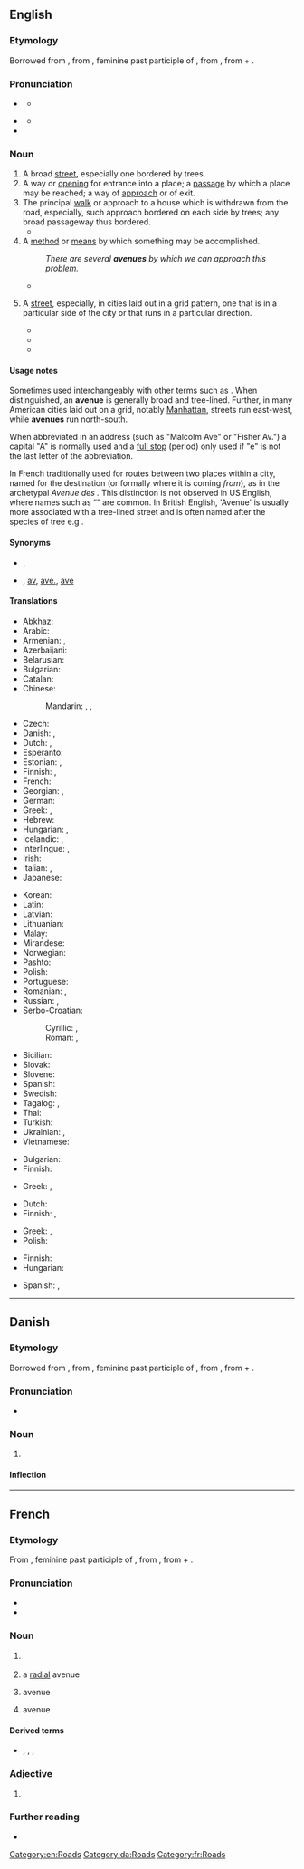==English==
{{wikipedia}}

===Etymology===
Borrowed from {{bor|en|fr|avenue}}, from {{der|en|fro|avenue}}, feminine past participle of {{m|fro|avenir||approach}}, from {{der|en|la|adveniō|adveniō, advenīre|come to}}, from {{m|la|ad||to}} + {{m|la|veniō|veniō, venīre|come}}.

===Pronunciation===
* {{a|UK}} {{IPA|/ˈæv.əˌnjuː/|lang=en}}
** {{audio|En-uk-avenue.ogg|Audio (UK)|lang=en}}
* {{a|US}} {{IPA|/ˈæv.əˌnu/|lang=en}}
** {{audio|en-us-avenue.ogg|Audio (US)|lang=en}}
* {{hyphenation|av|e|nue|lang=en}}

===Noun===
{{en-noun}}

# A broad [[street]], especially one bordered by trees.
# A way or [[opening]] for entrance into a place; a [[passage]] by which a place may be reached; a way of [[approach]] or of exit.
# The principal [[walk]] or approach to a house which is withdrawn from the road, especially, such approach bordered on each side by trees; any broad passageway thus bordered.
#* {{quote-book|lang=en|year=1907|author=[[w:Harold Edward Bindloss|Harold Bindloss]]
|title=The Dust of Conflict
|chapter=1|url=http://openlibrary.org/works/OL4429277W
|passage=They said nothing further, but tramped on in the growing darkness, past farm steadings, into the little village, through the silent churchyard where generations of the Pallisers lay, and up the beech '''avenue''' that led to Northrop Hall.}}
# A [[method]] or [[means]] by which something may be accomplished.
#: ''There are several '''avenues''' by which we can approach this problem.''
#* {{quote-journal|lang=en|date=18 April 2012
|author=Phil McNulty
|title=Chelsea 1-0 Barcelona
|work=BBC Sport
|url=http://www.bbc.co.uk/sport/0/football/17673812
|page=
|passage=Alexis Sanchez hit the crossbar for Barcelona early on and Pedro hit the post in the dying seconds - while Cole cleared off the line from Cesc Fabregas. Goalkeeper Petr Cech also saved well from Messi and Carles Puyol as Pep Guardiola's team tried every '''avenue''' in an attempt to break Chelsea down.}}
# {{lb|en|urban toponymy}} A [[street]], especially, in cities laid out in a grid pattern, one that is in a particular side of the city or that runs in a particular direction.
#* {{quote-book|lang=en|title=Arizona Off the Beaten Path®: A Guide to Unique Places  |author= Carrie Frasure |year=2009  |page=111 |ISBN=0762761660 |passage=Finding an address east to west is fairly simple . The numbering begins at Central Avenue and moves logically and predictably either west through the '''avenues''' or east through the streets, so you know that 2400 East Camelback is at Twenty-Fourth Street or 4300 West Indian School is at Forty-Third Avenue .  }}
#* {{quote-book|lang=en|title=Time Out Los Angeles  |author= |year=2011 |page=78 |ISBN=1846703018 |passage=Boulevards typically (but not exclusively) go east to west; '''avenues''' usually run north to south. }}
#* {{quote-book|lang=en|title=Walking Queens |author=Adrienne Onofri  |year=2014 |page= |ISBN=0899977308 |passage=The City of New York implemented a unified street grid in Queens: Numbered '''avenues''' run east–west; numbered streets run north–south. }}

====Usage notes====
Sometimes used interchangeably with other terms such as {{m|en|street}}. When distinguished, an '''avenue''' is generally broad and tree-lined. Further, in many American cities laid out on a grid, notably [[Manhattan]], streets run east-west, while '''avenues''' run north-south.

When abbreviated in an address (such as "Malcolm Ave" or "Fisher Av.") a capital "A" is normally used and a [[full stop]] (period) only used if "e" is not the last letter of the abbreviation.

In French traditionally used for routes between two places within a city, named for the destination (or formally where it is coming ''from''), as in the archetypal ''Avenue des {{w|Champs-Elysées}}.'' This distinction is not observed in US English, where names such as “{{w|Fifth Avenue}}” are common. In British English, 'Avenue' is usually more associated with a tree-lined street and is often named after the species of tree e.g {{w|Acacia Avenue}}.

====Synonyms====
* {{sense|broad street}} {{l|en|drive}}, {{l|en|boulevard}}
* {{sense|broad street}} {{l|en|av.}}, [[av]], [[ave.]], [[ave]] {{qualifier|abbreviation}}

====Translations====
{{trans-top|broad street}}
* Abkhaz: {{t|ab|апроспект|sc=Cyrl}}
* Arabic: {{t+|ar|شارع}}
* Armenian: {{t+|hy|պողոտա}}, {{qualifier|colloquial}} {{t+|hy|պրոսպեկտ}}
* Azerbaijani: {{t+|az|prospekt}}
* Belarusian: {{t|be|праспект|m}}
* Bulgarian: {{t+|bg|авеню|n}}
* Catalan: {{t+|ca|avinguda|f}}
* Chinese:
*: Mandarin: {{t+|cmn|大道|tr=dàdào|sc=Hani}}, {{t+|cmn|大街|tr=dàjiē|sc=Hani}}, {{t+|cmn|大路|tr=dàlù|sc=Hani}}
* Czech: {{t+|cs|třída|f}}
* Danish: {{t+|da|allé|c}}, {{t|da|avenue|c}}
* Dutch: {{t+|nl|weg}}, {{t+|nl|laan}}
* Esperanto: {{t|eo|avenuo}}
* Estonian: {{t|et|puiestee}}, {{t|et|allee}}
* Finnish: {{t+|fi|valtakatu}}, {{t+|fi|puistokatu}}
* French: {{t+|fr|avenue|f}}
* Georgian: {{t|ka|პროსპექტი}}, {{t+|ka|გამზირი|sc=Geor}}
* German: {{t+|de|Allee|f}}
* Greek: {{t+|el|λεωφόρος}}, {{t|el|αστική οδική αρτηρία}}
* Hebrew: {{t|he|שׂדרה|tr=sdera}}
* Hungarian: {{t+|hu|út}}, {{t+|hu|sugárút}}
* Icelandic: {{t|is|troð}}, {{t|is|breiðstræti|n}}
* Interlingue: {{t|ie|avenúe}}, {{t|ie|allé}}
* Irish: {{t|ga|aibhinne|m}}
* Italian: {{t+|it|viale}}, {{t+|it|corso}}
* Japanese: {{t|ja|大道り|tr=おおどおり, ōdōri}}
{{trans-mid}}
* Korean: {{t+|ko|거리}}
* Latin: {{t|la|advenita}}
* Latvian: {{t|lv|aleja|f}}
* Lithuanian: {{t+|lt|alėja|f}}
* Malay: {{t|ms|lebuh}}
* Mirandese: {{t|mwl|abenida|f}}
* Norwegian: {{t+|no|allé|m}}
* Pashto: {{t+|ps|واټ|m|tr=wātt|sc=ps-Arab}}
* Polish: {{t+|pl|aleja}}
* Portuguese: {{t+|pt|avenida}}
* Romanian: {{t+|ro|cale|f}}, {{t+|ro|avenue|f}}
* Russian: {{t+|ru|авеню́|f}}, {{t+|ru|проспе́кт|m}}
* Serbo-Croatian:
*: Cyrillic: {{t|sh|авенија|f}}, {{t|sh|алеја|f}}
*: Roman: {{t+|sh|avenija|f}}, {{t+|sh|aleja|f}}
* Sicilian: {{t+|scn|dromu|m}}
* Slovak: {{t+|sk|alej|m}}
* Slovene: {{t|sl|aleja|f}}
* Spanish: {{t+|es|avenida}}
* Swedish: {{t+|sv|aveny}}
* Tagalog: {{t+|tl|abenida}}, {{t|tl|kabulusan}}
* Thai: {{t+|th|ถนน}}
* Turkish: {{t+|tr|cadde}}
* Ukrainian: {{t+|uk|авеню|f}}, {{t+|uk|проспект|m|alt=проспект}}
* Vietnamese: {{t+|vi|đại lộ}}
{{trans-bottom}}

{{trans-top|way or opening; a passage}}
* Bulgarian: {{t|bg|алея}}
* Finnish: {{t+|fi|reitti}}
{{trans-mid}}
* Greek: {{t+|el|οδός|f}}, {{t+|el|δρόμος|m}}
{{trans-bottom}}

{{trans-top|principal approach to a house withdrawn from the road}}
* Dutch: {{t+|nl|laan}}
* Finnish: {{t|fi|pihatie}}, {{t+|fi|puistokatu}}
{{trans-mid}}
* Greek: {{t+|el|οδός|f}}, {{t+|el|δρόμος|m}}
* Polish: {{t+|pl|podjazd|m}}
{{trans-bottom}}

{{trans-top|a method or means}}
* Finnish: {{t+|fi|keino}}
* Hungarian: {{t+|hu|út}}
{{trans-mid}}
* Spanish: {{t+|es|vía|f}}, {{t+|es|camino|m}}
{{trans-bottom}}

[[Category:en:Roads]]

----

==Danish==

===Etymology===
Borrowed from {{bor|da|fr|avenue}}, from {{der|da|fro|avenue}}, feminine past participle of {{m|fro|avenir||approach}}, from {{der|da|la|adveniō|adveniō, advenīre|come to}}, from {{m|la|ad||to}} + {{m|la|veniō|veniō, venīre|come}}.

===Pronunciation===
* {{IPA|/avəny/|[ævəˈny]|lang=da}}

===Noun===
{{da-noun|n|r}}

# {{l|en|avenue}}

====Inflection====
{{da-noun-infl|n|r}}

[[Category:da:Roads]]

----

==French==

===Etymology===
From {{der|fr|fro|avenue}}, feminine past participle of {{m|fro|avenir||approach}}, from {{der|fr|la|adveniō|adveniō, advenīre|come to}}, from {{m|la|ad||to}} + {{m|la|veniō|veniō, venīre|come}}.

===Pronunciation===
* {{fr-IPA}}
* {{audio|Fr-avenue.ogg|Audio|lang=fr}}

===Noun===
{{fr-noun|f}}

# {{l|en|avenue}} {{gloss|broad street, especially bordered with trees}}
# {{lb|fr|specifically}} a [[radial]] avenue {{gloss|an avenue radiating from a central point, especially bordered with trees}}
# {{lb|fr|dated}} avenue {{gloss|principal walk or approach to a house or other building}}
# {{lb|fr|figuratively}} avenue {{gloss|means by which something may be accomplished}}

====Derived terms====
* {{sense|abbreviation}} {{l|fr|av.}}, {{l|fr|av}}, {{l|fr|ave.}}, {{l|fr|ave}}

===Adjective===
{{head|fr|adjective form}}

# {{feminine singular of|avenu|lang=fr}}

===Further reading===
* {{R:TLFi}}

[[Category:fr:Roads]]